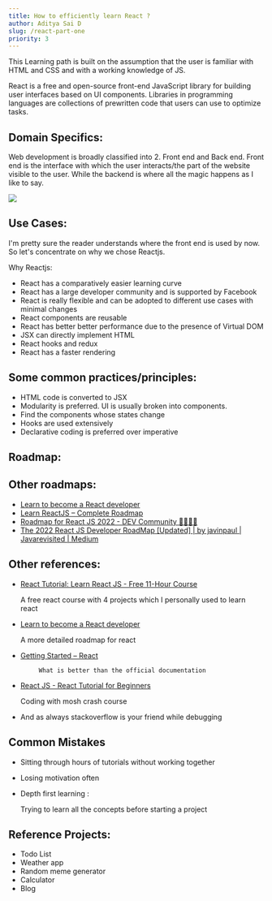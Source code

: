 ```yaml
---
title: How to efficiently learn React ?
author: Aditya Sai D
slug: /react-part-one
priority: 3
---
```


This Learning path is built on the assumption that the user is familiar with HTML and CSS and with a working knowledge of JS.

React is a free and open-source front-end JavaScript library for building user interfaces based on UI components. Libraries in programming languages are collections of prewritten code that users can use to optimize tasks.

## Domain Specifics:

Web development is broadly classified into 2. Front end and Back end. Front end is the interface with which the user interacts/the part of the website visible to the user. While the backend is where all the magic happens as I like to say.

<img src="https://cdn.discordapp.com/attachments/792723261845667851/1055911137968914542/react.png" />

## Use Cases:

I'm pretty sure the reader understands where the front end is used by now. So let's concentrate on why we chose Reactjs.

Why Reactjs:

- React has a comparatively easier learning curve
- React has a large developer community and is supported by Facebook
- React is really flexible and can be adopted to different use cases with minimal changes
- React components are reusable
- React has better better performance due to the presence of Virtual DOM
- JSX can directly implement HTML
- React hooks and redux
- React has a faster rendering

## Some common practices/principles:

- HTML code is converted to JSX
- Modularity is preferred. UI is usually broken into components.
- Find the components whose states change
- Hooks are used extensively
- Declarative coding is preferred over imperative

## Roadmap:

## Other roadmaps:

- [Learn to become a React developer](https://roadmap.sh/react)
- [Learn ReactJS – Complete Roadmap](https://www.freecodecamp.org/news/react-fundamentals-for-beginners/)
- [Roadmap for React JS 2022 - DEV Community 👩‍💻👨‍💻](https://dev.to/digvijayjadhav98/roadmap-for-react-js-2022-4ccn)
- [The 2022 React JS Developer RoadMap [Updated] | by javinpaul | Javarevisited | Medium](https://medium.com/javarevisited/the-2019-react-js-developer-roadmap-9a8e290b8a56)

## Other references:

- [React Tutorial: Learn React JS - Free 11-Hour Course](https://scrimba.com/learn/learnreact)

  A free react course with 4 projects which I personally used to learn react

- [Learn to become a React developer](https://roadmap.sh/react)

  A more detailed roadmap for react

- [Getting Started – React](https://reactjs.org/docs/getting-started.html)

           What is better than the official documentation

- [React JS - React Tutorial for Beginners](https://www.youtube.com/watch?v=Ke90Tje7VS0)

  Coding with mosh crash course

- And as always stackoverflow is your friend while debugging

## Common Mistakes

- Sitting through hours of tutorials without working together
- Losing motivation often
- Depth first learning :

  Trying to learn all the concepts before starting a project

## Reference Projects:

- Todo List
- Weather app
- Random meme generator
- Calculator
- Blog
